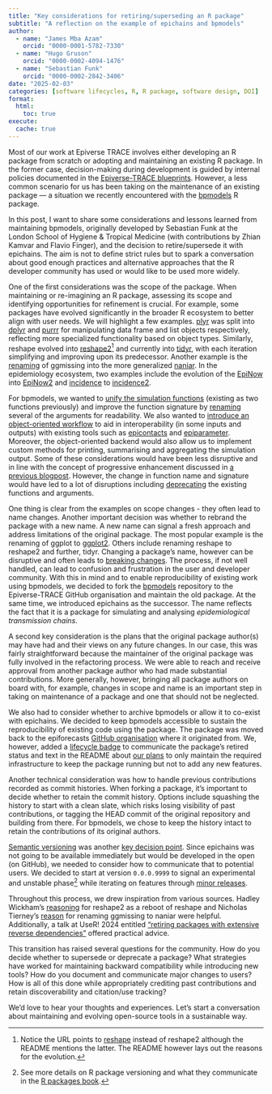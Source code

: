 ```yaml
---
title: "Key considerations for retiring/superseding an R package"
subtitle: "A reflection on the example of epichains and bpmodels"
author:
  - name: "James Mba Azam"
    orcid: "0000-0001-5782-7330"
  - name: "Hugo Gruson"
    orcid: "0000-0002-4094-1476"
  - name: "Sebastian Funk"
    orcid: "0000-0002-2842-3406"
date: "2025-02-03"
categories: [software lifecycles, R, R package, software design, DOI]
format:
  html:
    toc: true
execute: 
  cache: true
---
```


Most of our work at Epiverse TRACE involves either developing an R package from scratch or adopting and maintaining an existing R package. In the former case, decision-making during development is guided by internal policies documented in the [Epiverse-TRACE blueprints](https://epiverse-trace.github.io/blueprints/). However, a less common scenario for us has been taking on the maintenance of an existing package — a situation we recently encountered with the [bpmodels](https://epiforecasts.github.io/bpmodels/) R package.

In this post, I want to share some considerations and lessons learned from maintaining bpmodels, originally developed by Sebastian Funk at the London School of Hygiene & Tropical Medicine (with contributions by Zhian Kamvar and Flavio Finger), and the decision to retire/supersede it with epichains. The aim is not to define strict rules but to spark a conversation about good enough practices and alternative approaches that the R developer community has used or would like to be used more widely.

One of the first considerations was the scope of the package. When maintaining or re-imagining an R package, assessing its scope and identifying opportunities for refinement is crucial. For example, some packages have evolved significantly in the broader R ecosystem to better align with user needs. We will highlight a few examples. [plyr](https://github.com/hadley/plyr) was split into [dplyr](https://dplyr.tidyverse.org/index.html) and [purrr](https://purrr.tidyverse.org/index.html) for manipulating data frame and list objects respectively, reflecting more specialized functionality based on object types. Similarly, reshape evolved into [reshape2](https://github.com/hadley/reshape)[^1] and currently into [tidyr](https://tidyr.tidyverse.org/index.html), with each iteration simplifying and improving upon its predecessor. Another example is the [renaming](https://github.com/njtierney/naniar/#a-note-on-the-name) of ggmissing into the more generalized [naniar](https://naniar.njtierney.com/). In the epidemiology ecosystem, two examples include the evolution of the [EpiNow](https://epiforecasts.github.io/EpiNow/) into [EpiNow2](https://epiforecasts.github.io/EpiNow2/) and [incidence](https://www.repidemicsconsortium.org/incidence/) to [incidence2](https://www.reconverse.org/incidence2/index.html).

For bpmodels, we wanted to [unify the simulation functions](https://github.com/epiverse-trace/epichains/issues/142) (existing as two functions previously) and improve the function signature by [renaming](https://github.com/epiverse-trace/epichains/pull/33) several of the arguments for readability. We also wanted to [introduce an object-oriented workflow](https://github.com/epiverse-trace/epichains/issues/4) to aid in interoperability (in some inputs and outputs) with existing tools such as [epicontacts](https://www.repidemicsconsortium.org/epicontacts/) and [epiparameter](https://epiverse-trace.github.io/epiparameter/). Moreover, the object-oriented backend would also allow us to implement custom methods for printing, summarising and aggregating the simulation output. Some of these considerations would have been less disruptive and in line with the concept of progressive enhancement discussed in [a previous blogpost](https://epiverse-trace.github.io/posts/progressive-enhancement/). However, the change in function name and signature would have led to a lot of disruptions including [deprecating](https://r-pkgs.org/lifecycle.html#deprecating-a-function) the existing functions and arguments.

One thing is clear from the examples on scope changes - they often lead to name changes. Another important decision was whether to rebrand the package with a new name. A new name can signal a fresh approach and address limitations of the original package. The most popular example is the renaming of ggplot to [ggplot2](https://ggplot2.tidyverse.org/index.html). Others include renaming reshape to reshape2 and further, tidyr. Changing a package's name, however can be disruptive and often leads to [breaking changes](https://r-pkgs.org/lifecycle.html#sec-lifecycle-breaking-change-definition). The process, if not well handled, can lead to confusion and frustration in the user and developer community. With this in mind and to enable reproducibility of existing work using bpmodels, we decided to fork the [bpmodels](https://epiforecasts.github.io/bpmodels/) repository to the Epiverse-TRACE GitHub organisation and maintain the old package. At the same time, we introduced epichains as the successor. The name reflects the fact that it is a package for simulating and analysing *epidemiological transmission chains*.

A second key consideration is the plans that the original package author(s) may have had and their views on any future changes. In our case, this was fairly straightforward because the maintainer of the original package was fully involved in the refactoring process. We were able to reach and receive approval from another package author who had made substantial contributions. More generally, however, bringing all package authors on board with, for example, changes in scope and name is an important step in taking on maintenance of a package and one that should not be neglected.

We also had to consider whether to archive bpmodels or allow it to co-exist with epichains. We decided to keep bpmodels accessible to sustain the reproducibility of existing code using the package. The package was moved back to the epiforecasts [GitHub organisation](https://epiforecasts.github.io/bpmodels/) where it originated from. We, however, added a [lifecycle badge](https://github.com/epiforecasts/bpmodels/blob/main/README.Rmd#L19) to communicate the package’s retired status and text in the README about [our plans](https://github.com/epiforecasts/bpmodels/blob/main/README.Rmd#L29) to only maintain the required infrastructure to keep the package running but not to add any new features.

Another technical consideration was how to handle previous contributions recorded as commit histories. When forking a package, it’s important to decide whether to retain the commit history. Options include squashing the history to start with a clean slate, which risks losing visibility of past contributions, or tagging the HEAD commit of the original repository and building from there. For bpmodels, we chose to keep the history intact to retain the contributions of its original authors.

[Semantic versioning](https://semver.org/) was another [key decision point](https://github.com/epiverse-trace/epichains/issues/32). Since epichains was not going to be available immediately but would be developed in the open (on GitHub), we needed to consider how to communicate that to potential users. We decided to start at version `0.0.0.9999` to signal an experimental and unstable phase[^3] while iterating on features through [minor releases](https://github.com/epiverse-trace/epichains/releases/tag/v0.1.0).

Throughout this process, we drew inspiration from various sources. Hadley Wickham’s [reasoning](https://github.com/hadley/reshape/blob/master/README.md#introduction) for reshape2 as a reboot of reshape and Nicholas Tierney's [reason](https://github.com/njtierney/naniar/#a-note-on-the-name) for renaming ggmissing to naniar were helpful. Additionally, a talk at UseR! 2024 entitled ["retiring packages with extensive reverse dependencies"](https://userconf2024.sched.com/event/1c90V/r-evolution-the-retirement-of-r-packages-with-many-reverse-dependencies-edzer-pebesma-university-of-muenster-roger-bivand-norwegian-school-of-economics) offered practical advice.

This transition has raised several questions for the community. How do you decide whether to supersede or deprecate a package? What strategies have worked for maintaining backward compatibility while introducing new tools? How do you document and communicate major changes to users? How is all of this done while appropriately crediting past contributions and retain discoverability and citation/use tracking?

We’d love to hear your thoughts and experiences. Let’s start a conversation about maintaining and evolving open-source tools in a sustainable way.

[^1]: Notice the URL points to [reshape](https://github.com/hadley/reshape) instead of reshape2 although the README mentions the latter. The README however lays out the reasons for the evolution.
[^3]: See more details on R package versioning and what they communicate in the [R packages book](https://r-pkgs.org/lifecycle.html#sec-lifecycle-evolution).
